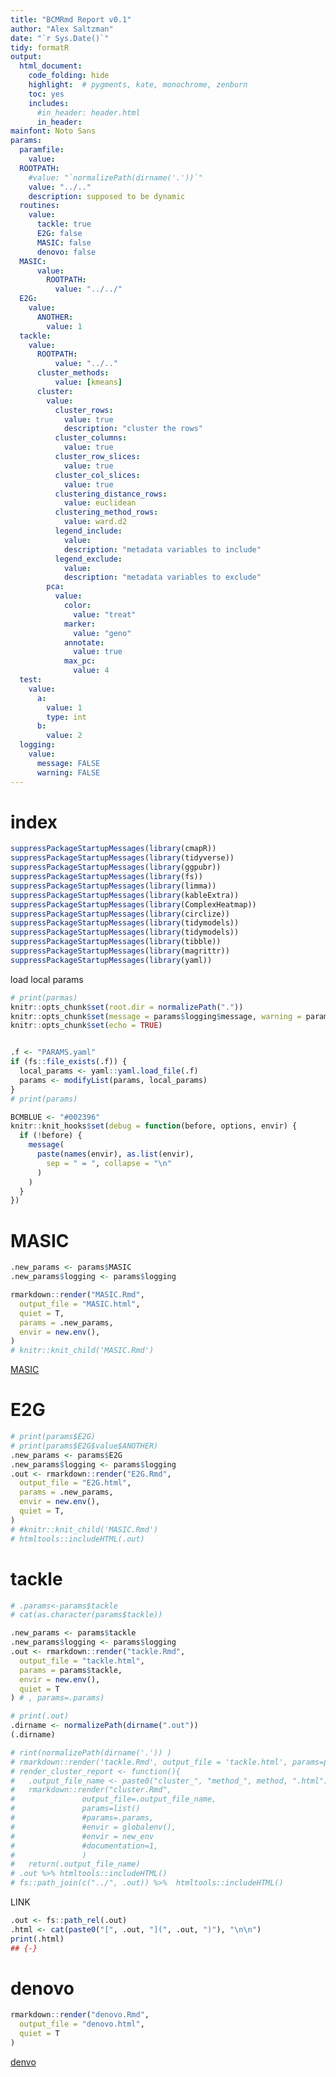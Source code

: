 ```yaml
---
title: "BCMRmd Report v0.1"
author: "Alex Saltzman"
date: "`r Sys.Date()`"
tidy: formatR
output:
  html_document:
    code_folding: hide
    highlight:  # pygments, kate, monochrome, zenburn
    toc: yes
    includes:
      #in_header: header.html 
      in_header:
mainfont: Noto Sans
params:
  paramfile:
    value:
  ROOTPATH:
    #value: "`normalizePath(dirname('.'))`"
    value: "../.."
    description: supposed to be dynamic
  routines:
    value:
      tackle: true 
      E2G: false
      MASIC: false
      denovo: false
  MASIC:
      value:
        ROOTPATH:
          value: "../../"
  E2G:
    value:
      ANOTHER:
        value: 1
  tackle:
    value:
      ROOTPATH:
          value: "../.."
      cluster_methods:
          value: [kmeans]
      cluster:
        value:
          cluster_rows:
            value: true
            description: "cluster the rows"
          cluster_columns:
            value: true
          cluster_row_slices:
            value: true
          cluster_col_slices:
            value: true
          clustering_distance_rows:
            value: euclidean
          clustering_method_rows:
            value: ward.d2
          legend_include:
            value: 
            description: "metadata variables to include"
          legend_exclude:
            value:
            description: "metadata variables to exclude"
        pca:
          value:
            color:
              value: "treat"
            marker:
              value: "geno"
            annotate:
              value: true
            max_pc:
              value: 4
  test:
    value:
      a:
        value: 1
        type: int
      b:
        value: 2
  logging:
    value:
      message: FALSE
      warning: FALSE
---
```


# index
```r
suppressPackageStartupMessages(library(cmapR))
suppressPackageStartupMessages(library(tidyverse))
suppressPackageStartupMessages(library(ggpubr))
suppressPackageStartupMessages(library(fs))
suppressPackageStartupMessages(library(limma))
suppressPackageStartupMessages(library(kableExtra))
suppressPackageStartupMessages(library(ComplexHeatmap))
suppressPackageStartupMessages(library(circlize))
suppressPackageStartupMessages(library(tidymodels))
suppressPackageStartupMessages(library(tidymodels))
suppressPackageStartupMessages(library(tibble))
suppressPackageStartupMessages(library(magrittr))
suppressPackageStartupMessages(library(yaml))
```

load local params

```r
# print(parmas)
knitr::opts_chunk$set(root.dir = normalizePath("."))
knitr::opts_chunk$set(message = params$logging$message, warning = params$logging$warning)
knitr::opts_chunk$set(echo = TRUE)


.f <- "PARAMS.yaml"
if (fs::file_exists(.f)) {
  local_params <- yaml::yaml.load_file(.f)
  params <- modifyList(params, local_params)
}
# print(params)
```



```r
BCMBLUE <- "#002396"
knitr::knit_hooks$set(debug = function(before, options, envir) {
  if (!before) {
    message(
      paste(names(envir), as.list(envir),
        sep = " = ", collapse = "\n"
      )
    )
  }
})
```



# MASIC
```r

.new_params <- params$MASIC
.new_params$logging <- params$logging

rmarkdown::render("MASIC.Rmd",
  output_file = "MASIC.html",
  quiet = T,
  params = .new_params,
  envir = new.env(),
)
# knitr::knit_child('MASIC.Rmd')
```
[MASIC](MASIC.html)


# E2G
```r
# print(params$E2G)
# print(params$E2G$value$ANOTHER)
.new_params <- params$E2G
.new_params$logging <- params$logging
.out <- rmarkdown::render("E2G.Rmd",
  output_file = "E2G.html",
  params = .new_params,
  envir = new.env(),
  quiet = T,
)
# #knitr::knit_child('MASIC.Rmd')
# htmltools::includeHTML(.out)
```


# tackle
```r
# .params<-params$tackle
# cat(as.character(params$tackle))

.new_params <- params$tackle
.new_params$logging <- params$logging
.out <- rmarkdown::render("tackle.Rmd",
  output_file = "tackle.html",
  params = params$tackle,
  envir = new.env(),
  quiet = T
) # , params=.params)

# print(.out)
.dirname <- normalizePath(dirname(".out"))
(.dirname)
```
```r
# rint(normalizePath(dirname('.')) )
# rmarkdown::render('tackle.Rmd', output_file = 'tackle.html', params=params)
# render_cluster_report <- function(){
#   .output_file_name <- paste0("cluster_", "method_", method, ".html")
#   rmarkdown::render("cluster.Rmd",
#               output_file=.output_file_name,
#               params=list()
#               #params=.params,
#               #envir = globalenv(),
#               #envir = new_env
#               #documentation=1,
#               )
#   return(.output_file_name)
# .out %>% htmltools::includeHTML()
# fs::path_join(c("../", .out)) %>%  htmltools::includeHTML()
```

LINK
```r
.out <- fs::path_rel(.out)
.html <- cat(paste0("[", .out, "](", .out, ")"), "\n\n")
print(.html)
## {-}
```


# denovo
```r
rmarkdown::render("denovo.Rmd",
  output_file = "denovo.html",
  quiet = T
)
```
[denvo](denovo.html)

